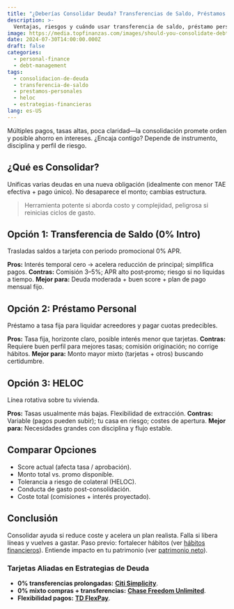 ```yaml
---
title: "¿Deberías Consolidar Deuda? Transferencias de Saldo, Préstamos Personales y HELOC Comparados"
description: >-
  Ventajas, riesgos y cuándo usar transferencia de saldo, préstamo personal o HELOC para reorganizar deuda y reducir coste.
image: https://media.topfinanzas.com/images/should-you-consolidate-debt-comparing-balance-transfers-personal-loans-and-helocs.webp
date: 2024-07-30T14:00:00.000Z
draft: false
categories:
  - personal-finance
  - debt-management
tags:
  - consolidacion-de-deuda
  - transferencia-de-saldo
  - prestamos-personales
  - heloc
  - estrategias-financieras
lang: es-US
---
```


Múltiples pagos, tasas altas, poca claridad—la consolidación promete orden y posible ahorro en intereses. ¿Encaja contigo? Depende de instrumento, disciplina y perfil de riesgo.

## ¿Qué es Consolidar?

Unificas varias deudas en una nueva obligación (idealmente con menor TAE efectiva + pago único). No desaparece el monto; cambias estructura.

> Herramienta potente si aborda costo y complejidad, peligrosa si reinicias ciclos de gasto.

## Opción 1: Transferencia de Saldo (0% Intro)

Trasladas saldos a tarjeta con periodo promocional 0% APR.

**Pros:** Interés temporal cero → acelera reducción de principal; simplifica pagos.
**Contras:** Comisión 3–5%; APR alto post‑promo; riesgo si no liquidas a tiempo.
**Mejor para:** Deuda moderada + buen score + plan de pago mensual fijo.

## Opción 2: Préstamo Personal

Préstamo a tasa fija para liquidar acreedores y pagar cuotas predecibles.

**Pros:** Tasa fija, horizonte claro, posible interés menor que tarjetas.
**Contras:** Requiere buen perfil para mejores tasas; comisión originación; no corrige hábitos.
**Mejor para:** Monto mayor mixto (tarjetas + otros) buscando certidumbre.

## Opción 3: HELOC

Línea rotativa sobre tu vivienda.

**Pros:** Tasas usualmente más bajas. Flexibilidad de extracción.
**Contras:** Variable (pagos pueden subir); tu casa en riesgo; costes de apertura.
**Mejor para:** Necesidades grandes con disciplina y flujo estable.

## Comparar Opciones

- Score actual (afecta tasa / aprobación).
- Monto total vs. promo disponible.
- Tolerancia a riesgo de colateral (HELOC).
- Conducta de gasto post-consolidación.
- Coste total (comisiones + interés proyectado).

## Conclusión

Consolidar ayuda si reduce coste y acelera un plan realista. Falla si libera líneas y vuelves a gastar. Paso previo: fortalecer hábitos (ver [hábitos financieros](/finanzas-personales/construyendo-buenos-habitos-financieros-la-consistencia-es-clave)). Entiende impacto en tu patrimonio (ver [patrimonio neto](/finanzas-personales/tu-patrimonio-neto-explicado-que-es-y-como-calcularlo)).

<AdZone id="us_site_4" />

### Tarjetas Aliadas en Estrategias de Deuda

- **0% transferencias prolongadas:** [**Citi Simplicity**](/soluciones-financieras/beneficios-de-la-tarjeta-de-credito-citi-simplicity-sin-cargos-por-pago-tardio-o-penalizaciones).
- **0% mixto compras + transferencias:** [**Chase Freedom Unlimited**](/soluciones-financieras/beneficios-de-la-tarjeta-de-credito-chase-freedom-unlimited-cashback-ilimitado-y-mas).
- **Flexibilidad pagos:** [**TD FlexPay**](/soluciones-financieras/beneficios-de-la-tarjeta-de-credito-td-flexpay-desbloquea-flexibilidad-financiera).
